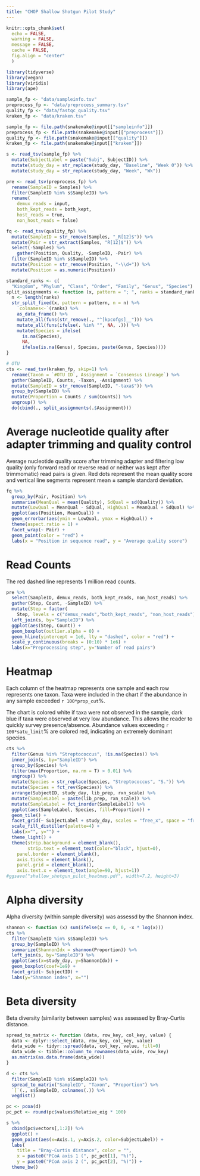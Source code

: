 ```yaml
---
title: "CHOP Shallow Shotgun Pilot Study"
---
```


```r
knitr::opts_chunk$set(
  echo = FALSE,
  warning = FALSE,
  message = FALSE,
  cache = FALSE,
  fig.align = "center"
  )
```

```r
library(tidyverse)
library(vegan)
library(viridis)
library(ape)
```

```r
sample_fp <- "data/sampleinfo.tsv"
preprocess_fp <- "data/preprocess_summary.tsv"
quality_fp <- "data/fastqc_quality.tsv"
kraken_fp <- "data/kraken.tsv"
```


```r
sample_fp <- file.path(snakemake@input[["sampleinfo"]])
preprocess_fp <- file.path(snakemake@input[["preprocess"]])
quality_fp <- file.path(snakemake@input[["quality"]])
kraken_fp <- file.path(snakemake@input[["kraken"]])
```

```r
s <- read_tsv(sample_fp) %>%
  mutate(SubjectLabel = paste("Subj", SubjectID)) %>%
  mutate(study_day = str_replace(study_day, "Baseline", "Week 0")) %>%
  mutate(study_day = str_replace(study_day, "Week", "Wk"))

pre <- read_tsv(preprocess_fp) %>%
  rename(SampleID = Samples) %>%
  filter(SampleID %in% s$SampleID) %>%
  rename(
    demux_reads = input,
    both_kept_reads = both_kept,
    host_reads = true,
    non_host_reads = false)

fq <- read_tsv(quality_fp) %>%
  mutate(SampleID = str_remove(Samples, "_R[12]$")) %>%
  mutate(Pair = str_extract(Samples, "R[12]$")) %>%
  select(-Samples) %>%
    gather(Position, Quality, -SampleID, -Pair) %>%
  filter(SampleID %in% s$SampleID) %>%
  mutate(Position = str_remove(Position, "-\\d+")) %>%
  mutate(Position = as.numeric(Position))

standard_ranks <- c(
  "Kingdom", "Phylum", "Class", "Order", "Family", "Genus", "Species")
split_assignments <- function (x, pattern = "; ", ranks = standard_ranks) {
  n <- length(ranks)
  str_split_fixed(x, pattern = pattern, n = n) %>%
    `colnames<-`(ranks) %>%
    as_data_frame() %>%
    mutate_all(funs(str_remove(., "^[kpcofgs]__"))) %>%
    mutate_all(funs(ifelse(. %in% "", NA, .))) %>%
    mutate(Species = ifelse(
      is.na(Species),
      NA,
      ifelse(is.na(Genus), Species, paste(Genus, Species))))
}

# OTU
cts <- read_tsv(kraken_fp, skip=1) %>%
  rename(Taxon = `#OTU ID`, Assignment = `Consensus Lineage`) %>%
  gather(SampleID, Counts, -Taxon, -Assignment) %>%
  mutate(SampleID = str_remove(SampleID, "-taxa$")) %>%
  group_by(SampleID) %>%
  mutate(Proportion = Counts / sum(Counts)) %>%
  ungroup() %>%
  do(cbind(., split_assignments(.$Assignment)))
```

\newpage

# Average nucleotide quality after adapter trimming and quality control

Average nucleotide quality score after trimming adapter and filtering low quality (only forward read or reverse read or neither was kept after trimmomatic) read pairs is given. Red dots represent the mean quality score and vertical line segments represent mean $\pm$ sample standard deviation.

```r
fq %>%
  group_by(Pair, Position) %>%
  summarise(MeanQual = mean(Quality), SdQual = sd(Quality)) %>%
  mutate(LowQual = MeanQual - SdQual, HighQual = MeanQual + SdQual) %>%
  ggplot(aes(Position, MeanQual)) +
  geom_errorbar(aes(ymin = LowQual, ymax = HighQual)) +
  theme(aspect.ratio = 1) + 
  facet_wrap(~ Pair) +
  geom_point(color = "red") +
  labs(x = "Position in sequence read", y = "Average quality score")
```

\newpage

# Read Counts

The red dashed line represents 1 million read counts.

```r
pre %>%
  select(SampleID, demux_reads, both_kept_reads, non_host_reads) %>%
  gather(Step, Count, -SampleID) %>%
  mutate(Step = factor(
    Step, levels = c("demux_reads","both_kept_reads", "non_host_reads"))) %>%
  left_join(s, by="SampleID") %>%
  ggplot(aes(Step, Count)) +
  geom_boxplot(outlier.alpha = 0) +
  geom_hline(yintercept = 1e6, lty = "dashed", color = "red") +
  scale_y_continuous(breaks = (0:10) * 1e6) +
  labs(x="Preprocessing step", y="Number of read pairs")
```

\newpage

# Heatmap

Each column of the heatmap represents one sample and each row represents one taxon. Taxa were included in the chart if the abundance in any sample exceeded `r 100*prop_cut`%. 

The chart is colored white if taxa were not observed in the sample, dark blue if taxa were observed at very low abundance. This allows the reader to quickly survey presence/absence. Abundance values exceeding `r 100*satu_limit`% are colored red, indicating an extremely dominant species.

```r
cts %>%
  filter(Genus %in% "Streptococcus", !is.na(Species)) %>%
  inner_join(s, by="SampleID") %>%
  group_by(Species) %>%
  filter(max(Proportion, na.rm = T) > 0.01) %>%
  ungroup() %>%
  mutate(Species = str_replace(Species, "Streptococcus", "S.")) %>%
  mutate(Species = fct_rev(Species)) %>%
  arrange(SubjectID, study_day, lib_prep, rxn_scale) %>%
  mutate(SampleLabel = paste(lib_prep, rxn_scale)) %>%
  mutate(SampleLabel = fct_inorder(SampleLabel)) %>%
  ggplot(aes(SampleLabel, Species, fill=Proportion)) +
  geom_tile() +
  facet_grid(~ SubjectLabel + study_day, scales = "free_x", space = "free_x") +
  scale_fill_distiller(palette=4) +
  labs(x="", y="") +
  theme_light() +
  theme(strip.background = element_blank(),
        strip.text = element_text(color="black", hjust=0),
    panel.border = element_blank(),
    axis.ticks = element_blank(),
    panel.grid = element_blank(),
    axis.text.x = element_text(angle=90, hjust=1))
#ggsave("shallow_shotgun_pilot_heatmap.pdf", width=7.2, height=3)
```

\newpage

# Alpha diversity

Alpha diversity (within sample diversity) was assessd by the Shannon index.

```r
shannon <- function (x) sum(ifelse(x == 0, 0, -x * log(x)))
cts %>%
  filter(SampleID %in% s$SampleID) %>%
  group_by(SampleID) %>%
  summarize(ShannonIdx = shannon(Proportion)) %>%
  left_join(s, by="SampleID") %>%
  ggplot(aes(x=study_day, y=ShannonIdx)) +
  geom_boxplot(coef=1e9) +
  facet_grid(~ SubjectID) +
  labs(y="Shannon index", x="")
```

\newpage

# Beta diversity

Beta diversity (similarity between samples) was assessed by Bray-Curtis distance.

```r
spread_to_matrix <- function (data, row_key, col_key, value) {
  data <- dplyr::select_(data, row_key, col_key, value)
  data_wide <- tidyr::spread(data, col_key, value, fill=0)
  data_wide <- tibble::column_to_rownames(data_wide, row_key)
  as.matrix(as.data.frame(data_wide))
}

d <- cts %>%
  filter(SampleID %in% s$SampleID) %>%
  spread_to_matrix("SampleID", "Taxon", "Proportion") %>%
  `[`(., s$SampleID, colnames(.)) %>%
  vegdist()

pc <- pcoa(d)
pc_pct <- round(pc$values$Relative_eig * 100)

s %>%
  cbind(pc$vectors[,1:2]) %>%
  ggplot() +
  geom_point(aes(x=Axis.1, y=Axis.2, color=SubjectLabel)) +
  labs(
    title = "Bray-Curtis distance", color = "",
    x = paste0("PCoA axis 1 (", pc_pct[1], "%)"),
    y = paste0("PCoA axis 2 (", pc_pct[2], "%)")) +
  theme_bw()
```
